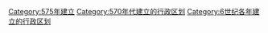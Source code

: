 [[Category:575年建立|Category:575年建立]]
[[Category:570年代建立的行政区划|Category:570年代建立的行政区划]]
[[Category:6世纪各年建立的行政区划|Category:6世纪各年建立的行政区划]]